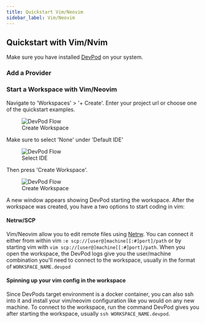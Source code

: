 ```yaml
---
title: Quickstart Vim/Neovim
sidebar_label: Vim/Neovim
---
```



## Quickstart with Vim/Nvim

Make sure you have installed [DevPod](../getting-started/install.mdx) on your system.

### Add a Provider

<AddProvider />

### Start a Workspace with Vim/Neovim

Navigate to 'Workspaces' > '+ Create'. Enter your project url or choose one of the quickstart examples. 

<figure>
<img src="/docs/media/create-workspace-repo.png" alt="DevPod Flow" />
  <figcaption>Create Workspace</figcaption>
</figure>

Make sure to select 'None' under 'Default IDE'

<figure>
  <img src="/docs/media/create-workspace-vim.png" alt="DevPod Flow" />
  <figcaption>Select IDE</figcaption>
</figure>

Then press 'Create Workspace'.

<figure>
  <img src="/docs/media/create-workspace-final-vim.png" alt="DevPod Flow" />
  <figcaption>Create Workspace</figcaption>
</figure>

A new window appears showing DevPod starting the workspace.
After the workspace was created, you have a two options to start coding in vim:

#### Netrw/SCP

Vim/Neovim allow you to edit remote files using [Netrw](https://www.vim.org/scripts/script.php?script_id=1075). 
You can connect it either from within vim `:e scp://[user@]machine[[:#]port]/path` or by starting vim with `vim scp://[user@]machine[[:#]port]/path`.
When you open the workspace, the DevPod logs give you the user/machine combination you'll need to connect to the workspace, usually in the format of `WORKSPACE_NAME.devpod` 

#### Spinning up your vim config in the workspace

Since DevPods target environment is a docker container, you can also ssh into it and install your vim/neovim configuration like you would on any new machine.
To connect to the workspace, run the command DevPod gives you after starting the workspace, usually `ssh WORKSPACE_NAME.devpod`.
